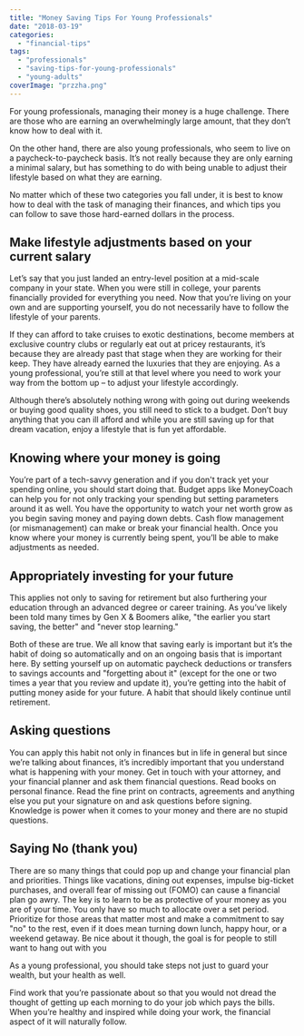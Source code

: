 ```yaml
---
title: "Money Saving Tips For Young Professionals"
date: "2018-03-19"
categories: 
  - "financial-tips"
tags: 
  - "professionals"
  - "saving-tips-for-young-professionals"
  - "young-adults"
coverImage: "przzha.png"
---
```


For young professionals, managing their money is a huge challenge. There are those who are earning an overwhelmingly large amount, that they don’t know how to deal with it.

On the other hand, there are also young professionals, who seem to live on a paycheck-to-paycheck basis. It’s not really because they are only earning a minimal salary, but has something to do with being unable to adjust their lifestyle based on what they are earning.

No matter which of these two categories you fall under, it is best to know how to deal with the task of managing their finances, and which tips you can follow to save those hard-earned dollars in the process.

## Make lifestyle adjustments based on your current salary

Let’s say that you just landed an entry-level position at a mid-scale company in your state. When you were still in college, your parents financially provided for everything you need. Now that you’re living on your own and are supporting yourself, you do not necessarily have to follow the lifestyle of your parents.

If they can afford to take cruises to exotic destinations, become members at exclusive country clubs or regularly eat out at pricey restaurants, it’s because they are already past that stage when they are working for their keep. They have already earned the luxuries that they are enjoying. As a young professional, you’re still at that level where you need to work your way from the bottom up – to adjust your lifestyle accordingly.

Although there’s absolutely nothing wrong with going out during weekends or buying good quality shoes, you still need to stick to a budget. Don’t buy anything that you can ill afford and while you are still saving up for that dream vacation, enjoy a lifestyle that is fun yet affordable.

## Knowing where your money is going

You’re part of a tech-savvy generation and if you don't track yet your spending online, you should start doing that. Budget apps like <AppDownloadLink>MoneyCoach</AppDownloadLink> can help you for not only tracking your spending but setting parameters around it as well. You have the opportunity to watch your net worth grow as you begin saving money and paying down debts. Cash flow management (or mismanagement) can make or break your financial health. Once you know where your money is currently being spent, you’ll be able to make adjustments as needed.

## Appropriately investing for your future

This applies not only to saving for retirement but also furthering your education through an advanced degree or career training. As you’ve likely been told many times by Gen X & Boomers alike, "the earlier you start saving, the better" and "never stop learning."

Both of these are true. We all know that saving early is important but it’s the habit of doing so automatically and on an ongoing basis that is important here. By setting yourself up on automatic paycheck deductions or transfers to savings accounts and "forgetting about it" (except for the one or two times a year that you review and update it), you’re getting into the habit of putting money aside for your future. A habit that should likely continue until retirement.

## Asking questions

You can apply this habit not only in finances but in life in general but since we’re talking about finances, it’s incredibly important that you understand what is happening with your money. Get in touch with your attorney, and your financial planner and ask them financial questions. Read books on personal finance. Read the fine print on contracts, agreements and anything else you put your signature on and ask questions before signing. Knowledge is power when it comes to your money and there are no stupid questions.

## Saying No (thank you)

There are so many things that could pop up and change your financial plan and priorities. Things like vacations, dining out expenses, impulse big-ticket purchases, and overall fear of missing out (FOMO) can cause a financial plan go awry. The key is to learn to be as protective of your money as you are of your time. You only have so much to allocate over a set period. Prioritize for those areas that matter most and make a commitment to say "no" to the rest, even if it does mean turning down lunch, happy hour, or a weekend getaway. Be nice about it though, the goal is for people to still want to hang out with you

As a young professional, you should take steps not just to guard your wealth, but your health as well.

Find work that you’re passionate about so that you would not dread the thought of getting up each morning to do your job which pays the bills. When you’re healthy and inspired while doing your work, the financial aspect of it will naturally follow.